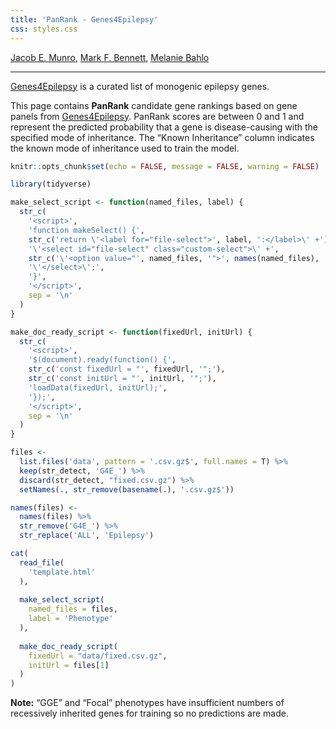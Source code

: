 ```yaml
---
title: 'PanRank - Genes4Epilepsy'
css: styles.css
---
```

[Jacob E. Munro](https://orcid.org/0000-0002-2751-0989), [Mark F.
Bennett](https://orcid.org/0000-0002-3561-6804), [Melanie
Bahlo](https://orcid.org/0000-0001-5132-0774)

---

[Genes4Epilepsy](https://doi.org/10.1111/epi.17547) is a curated list
of monogenic epilepsy genes.

This page contains **PanRank** candidate gene
rankings based on gene panels from
[Genes4Epilepsy](https://bahlolab.github.io/Genes4Epilepsy/). PanRank scores are
between 0 and 1 and represent the predicted probability that a gene is
disease-causing with the specified mode of inheritance. The "Known Inheritance"
column indicates the known mode of inheritance used to train the model.  


```r
knitr::opts_chunk$set(echo = FALSE, message = FALSE, warning = FALSE)

library(tidyverse)

make_select_script <- function(named_files, label) {
  str_c(
    '<script>',
    'function makeSelect() {',
    str_c('return \'<label for="file-select">', label, ':</label>\' +'),
    '\'<select id="file-select" class="custom-select">\' +',
    str_c('\'<option value="', named_files, '">', names(named_files), '</option> \' +', collapse = '\n'),
    '\'</select>\';',
    '}',
    '</script>',
    sep = '\n'
  )
}

make_doc_ready_script <- function(fixedUrl, initUrl) {
  str_c(
    '<script>',
    '$(document).ready(function() {',
    str_c('const fixedUrl = "', fixedUrl, '";'),
    str_c('const initUrl = "', initUrl, '";'),
    'loadData(fixedUrl, initUrl);',
    '});',
    '</script>',
    sep = '\n'
  )
}
```

```r
files <-
  list.files('data', pattern = '.csv.gz$', full.names = T) %>%
  keep(str_detect, 'G4E_') %>%
  discard(str_detect, "fixed.csv.gz") %>%
  setNames(., str_remove(basename(.), '.csv.gz$'))

names(files) <-
  names(files) %>%
  str_remove('G4E_') %>%
  str_replace('ALL', 'Epilepsy')

cat(
  read_file(
    'template.html'
  ),
  
  make_select_script(
    named_files = files,
    label = 'Phenotype'
  ),
  
  make_doc_ready_script(
    fixedUrl = "data/fixed.csv.gz",
    initUrl = files[1]
  )
)
```


**Note:** "GGE" and "Focal" phenotypes have insufficient numbers of recessively inherited genes for training so no predictions are made.